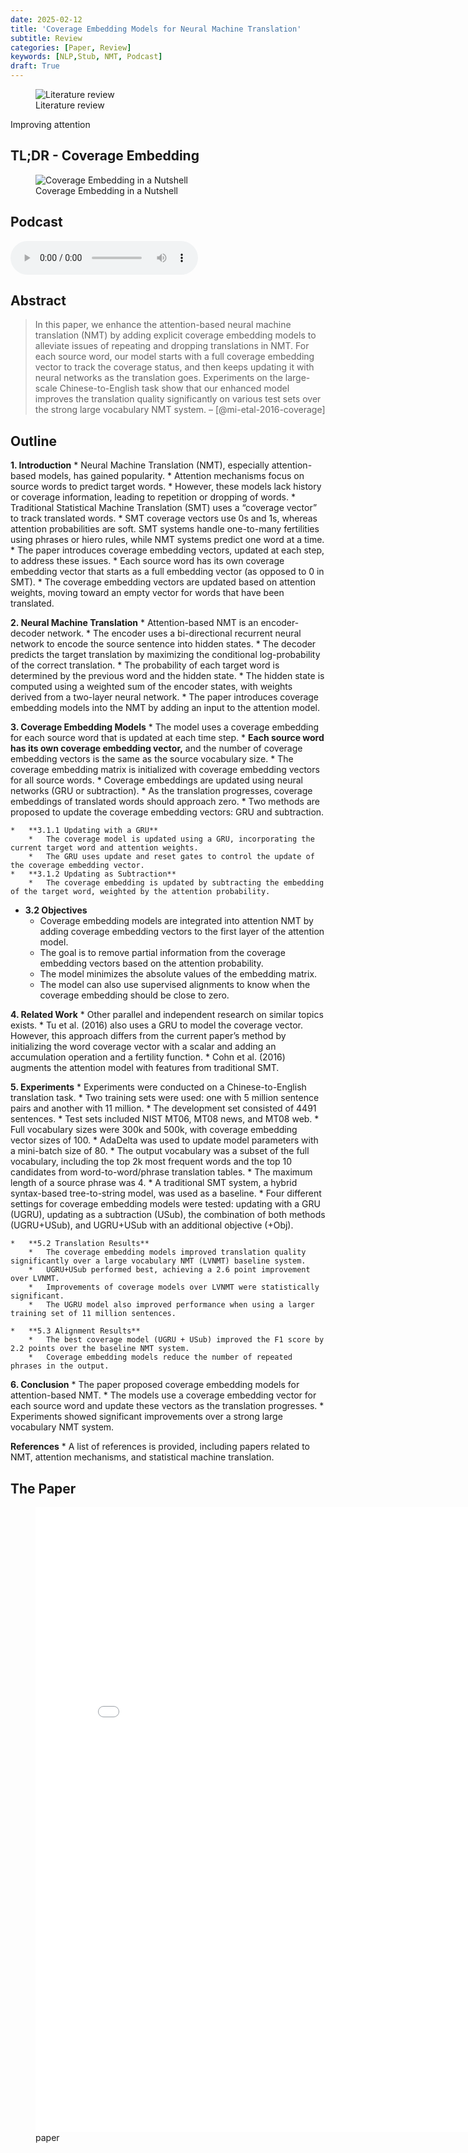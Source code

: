 ```yaml
---
date: 2025-02-12
title: 'Coverage Embedding Models for Neural Machine Translation'
subtitle: Review
categories: [Paper, Review]
keywords: [NLP,Stub, NMT, Podcast]
draft: True
---
```


![Literature review](/images/literature-review-open-book.jpg){.column-margin}

Improving attention

::: {.callout-note}

## TL;DR - Coverage Embedding

![Coverage Embedding in a Nutshell](/images/in_a_nutshell.jpg)


:::

## Podcast

<audio controls="1"><source src="podcast.mp3" type="audio/mpeg"></audio>

## Abstract 

> In this paper, we enhance the attention-based neural machine translation (NMT) by adding explicit coverage embedding models to alleviate issues of repeating and dropping translations in NMT. For each source word, our model starts with a full coverage embedding vector to track the coverage status, and then keeps updating it with neural networks as the translation goes. Experiments on the large-scale Chinese-to-English task show that our enhanced model improves the translation quality significantly on various test sets over the strong large vocabulary NMT system. -- [@mi-etal-2016-coverage]

## Outline


**1. Introduction**
*   Neural Machine Translation (NMT), especially attention-based models, has gained popularity.
*   Attention mechanisms focus on source words to predict target words.
*   However, these models lack history or coverage information, leading to repetition or dropping of words.
*   Traditional Statistical Machine Translation (SMT) uses a "coverage vector" to track translated words.
*   SMT coverage vectors use 0s and 1s, whereas attention probabilities are soft. SMT systems handle one-to-many fertilities using phrases or hiero rules, while NMT systems predict one word at a time.
*   The paper introduces coverage embedding vectors, updated at each step, to address these issues.
*   Each source word has its own coverage embedding vector that starts as a full embedding vector (as opposed to 0 in SMT).
*   The coverage embedding vectors are updated based on attention weights, moving toward an empty vector for words that have been translated.

**2. Neural Machine Translation**
*   Attention-based NMT is an encoder-decoder network.
*   The encoder uses a bi-directional recurrent neural network to encode the source sentence into hidden states.
*   The decoder predicts the target translation by maximizing the conditional log-probability of the correct translation.
*   The probability of each target word is determined by the previous word and the hidden state.
*   The hidden state is computed using a weighted sum of the encoder states, with weights derived from a two-layer neural network.
*   The paper introduces coverage embedding models into the NMT by adding an input to the attention model.

**3. Coverage Embedding Models**
*   The model uses a coverage embedding for each source word that is updated at each time step.
*  **Each source word has its own coverage embedding vector,** and the number of coverage embedding vectors is the same as the source vocabulary size.
*   The coverage embedding matrix is initialized with coverage embedding vectors for all source words.
*   Coverage embeddings are updated using neural networks (GRU or subtraction).
*   As the translation progresses, coverage embeddings of translated words should approach zero.
*   Two methods are proposed to update the coverage embedding vectors: GRU and subtraction.

    *   **3.1.1 Updating with a GRU**
        *   The coverage model is updated using a GRU, incorporating the current target word and attention weights.
        *   The GRU uses update and reset gates to control the update of the coverage embedding vector.
    *   **3.1.2 Updating as Subtraction**
        *   The coverage embedding is updated by subtracting the embedding of the target word, weighted by the attention probability.

*   **3.2 Objectives**
    *   Coverage embedding models are integrated into attention NMT by adding coverage embedding vectors to the first layer of the attention model.
    *   The goal is to remove partial information from the coverage embedding vectors based on the attention probability.
    *   The model minimizes the absolute values of the embedding matrix.
    *   The model can also use supervised alignments to know when the coverage embedding should be close to zero.

**4. Related Work**
*   Other parallel and independent research on similar topics exists.
*   Tu et al. (2016) also uses a GRU to model the coverage vector. However, this approach differs from the current paper's method by initializing the word coverage vector with a scalar and adding an accumulation operation and a fertility function.
*   Cohn et al. (2016) augments the attention model with features from traditional SMT.

**5. Experiments**
*   Experiments were conducted on a Chinese-to-English translation task.
*   Two training sets were used: one with 5 million sentence pairs and another with 11 million.
*   The development set consisted of 4491 sentences.
*   Test sets included NIST MT06, MT08 news, and MT08 web.
*   Full vocabulary sizes were 300k and 500k, with coverage embedding vector sizes of 100.
*   AdaDelta was used to update model parameters with a mini-batch size of 80.
*   The output vocabulary was a subset of the full vocabulary, including the top 2k most frequent words and the top 10 candidates from word-to-word/phrase translation tables.
*   The maximum length of a source phrase was 4.
*   A traditional SMT system, a hybrid syntax-based tree-to-string model, was used as a baseline.
*  Four different settings for coverage embedding models were tested: updating with a GRU (UGRU), updating as a subtraction (USub), the combination of both methods (UGRU+USub), and UGRU+USub with an additional objective (+Obj).

    *   **5.2 Translation Results**
        *   The coverage embedding models improved translation quality significantly over a large vocabulary NMT (LVNMT) baseline system.
        *   UGRU+USub performed best, achieving a 2.6 point improvement over LVNMT.
        *   Improvements of coverage models over LVNMT were statistically significant.
        *   The UGRU model also improved performance when using a larger training set of 11 million sentences.

    *   **5.3 Alignment Results**
        *   The best coverage model (UGRU + USub) improved the F1 score by 2.2 points over the baseline NMT system.
        *   Coverage embedding models reduce the number of repeated phrases in the output.

**6. Conclusion**
*   The paper proposed coverage embedding models for attention-based NMT.
*   The models use a coverage embedding vector for each source word and update these vectors as the translation progresses.
*   Experiments showed significant improvements over a strong large vocabulary NMT system.

**References**
*   A list of references is provided, including papers related to NMT, attention mechanisms, and statistical machine translation.


<!-- TODO: add , reflection, and terminology and for this paper-->
<!-- TODO: link here from LSH lessons-->

## The Paper

![paper](./paper.pdf){.col-page width=800px height=1000px group="slides"}
